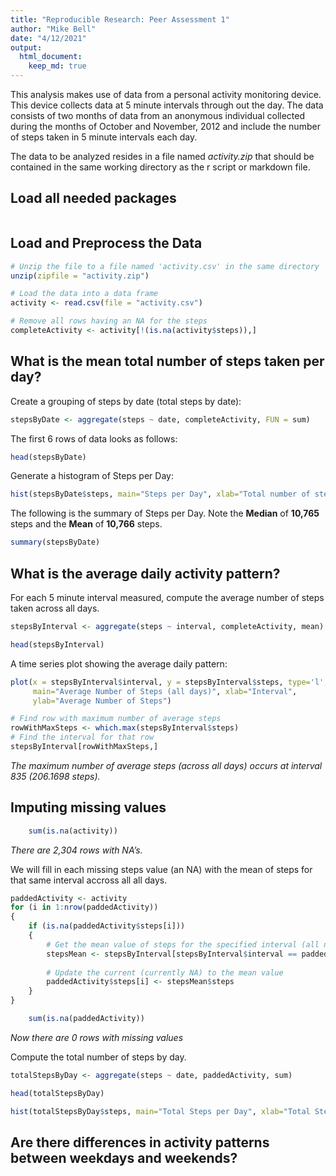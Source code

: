 ```yaml
---
title: "Reproducible Research: Peer Assessment 1"
author: "Mike Bell"
date: "4/12/2021"
output: 
  html_document:
    keep_md: true
---
```


This analysis makes use of data from a personal activity monitoring device. This device collects data at 5 minute intervals through out the day. The data consists of two months of data from an anonymous individual collected during the months of October and November, 2012 and include the number of steps taken in 5 minute intervals each day.

The data to be analyzed resides in a file named *activity.zip* that should be contained in the same working directory as the r script or markdown file.

## Load all needed packages
```r
```


## Load and Preprocess the Data
```r

# Unzip the file to a file named 'activity.csv' in the same directory
unzip(zipfile = "activity.zip")

# Load the data into a data frame
activity <- read.csv(file = "activity.csv")

# Remove all rows having an NA for the steps
completeActivity <- activity[!(is.na(activity$steps)),]
```

## What is the mean total number of steps taken per day?
Create a grouping of steps by date (total steps by date):
```r
stepsByDate <- aggregate(steps ~ date, completeActivity, FUN = sum)
```

The first 6 rows of data looks as follows:
```r
head(stepsByDate)
```

Generate a histogram of Steps per Day:
```r
hist(stepsByDate$steps, main="Steps per Day", xlab="Total number of steps in a day")
```

The following is the summary of Steps per Day.  Note the **Median** of **10,765** steps and the **Mean** of **10,766** steps.
```r
summary(stepsByDate)
```

## What is the average daily activity pattern?
For each 5 minute interval measured, compute the average number of steps taken across all days.
```r
stepsByInterval <- aggregate(steps ~ interval, completeActivity, mean)

head(stepsByInterval)
```

A time series plot showing the average daily pattern:
```r
plot(x = stepsByInterval$interval, y = stepsByInterval$steps, type='l', 
     main="Average Number of Steps (all days)", xlab="Interval", 
     ylab="Average Number of Steps")
```

```r
# Find row with maximum number of average steps
rowWithMaxSteps <- which.max(stepsByInterval$steps)
# Find the interval for that row
stepsByInterval[rowWithMaxSteps,]
```

*The maximum number of average steps (across all days) occurs at interval 835 (206.1698 steps).*


## Imputing missing values
```r
    sum(is.na(activity))
```
*There are 2,304 rows with NA's.*

We will fill in each missing steps value (an NA) with the mean of steps for that same interval accross all all days.
```r
paddedActivity <- activity
for (i in 1:nrow(paddedActivity))
{
    if (is.na(paddedActivity$steps[i]))
    {
        # Get the mean value of steps for the specified interval (all non-NA rows)
        stepsMean <- stepsByInterval[stepsByInterval$interval == paddedActivity$interval[i],]
        
        # Update the current (currently NA) to the mean value
        paddedActivity$steps[i] <- stepsMean$steps
    }
}
```

```r
    sum(is.na(paddedActivity))
```

*Now there are 0 rows with missing values*

Compute the total number of steps by day.
```r

totalStepsByDay <- aggregate(steps ~ date, paddedActivity, sum)

head(totalStepsByDay)
```

```r
hist(totalStepsByDay$steps, main="Total Steps per Day", xlab="Total Steps in a Day")
```

## Are there differences in activity patterns between weekdays and weekends?
